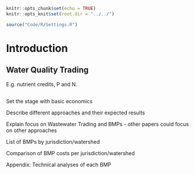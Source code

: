 ```r
knitr::opts_chunk$set(echo = TRUE)
knitr::opts_knit$set(root.dir = "../../")
```
```r
source("Code/R/Settings.R")
```
# Introduction

## Water Quality Trading
E.g. nutrient credits, P and N.

##
Set the stage with basic economics

Describe different approaches and their expected results

Explain focus on Wastewater Trading and BMPs - other papers could focus on other approaches

List of BMPs by jurisdiction/watershed

Comparison of BMP costs per jurisdiction/watershed

Appendix: Technical analyses of each BMP